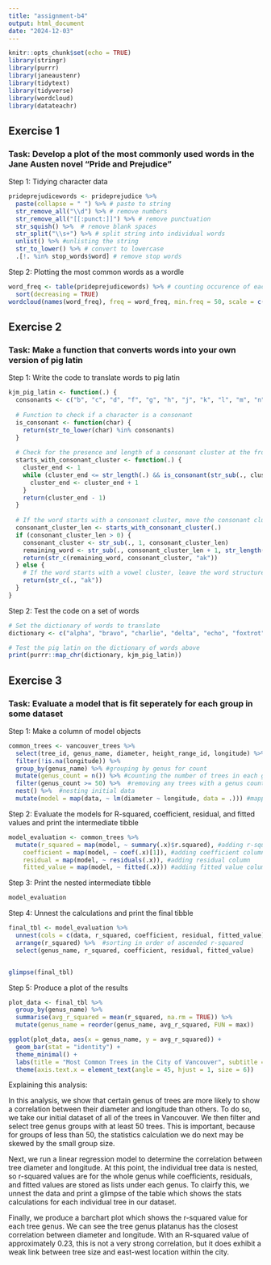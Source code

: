```yaml
---
title: "assignment-b4"
output: html_document
date: "2024-12-03"
---
```


```r
knitr::opts_chunk$set(echo = TRUE)
library(stringr)
library(purrr)
library(janeaustenr)
library(tidytext)
library(tidyverse)
library(wordcloud)
library(datateachr)
```

## Exercise 1

### Task: Develop a plot of the most commonly used words in the Jane Austen novel "Pride and Prejudice"

Step 1: Tidying character data

```r
prideprejudicewords <- prideprejudice %>% 
  paste(collapse = " ") %>% # paste to string
  str_remove_all("\\d") %>% # remove numbers 
  str_remove_all("[[:punct:]]") %>% # remove punctuation
  str_squish() %>%  # remove blank spaces
  str_split("\\s+") %>% # split string into individual words
  unlist() %>% #unlisting the string
  str_to_lower() %>% # convert to lowercase
  .[!. %in% stop_words$word] # remove stop words
```

Step 2: Plotting the most common words as a wordle

```r
word_freq <- table(prideprejudicewords) %>% # counting occurence of each word
  sort(decreasing = TRUE)
wordcloud(names(word_freq), freq = word_freq, min.freq = 50, scale = c(3, 1)) # plotting wordcloud based on frequency
```


## Exercise 2

### Task: Make a function that converts words into your own version of pig latin

Step 1: Write the code to translate words to pig latin

```r
kjm_pig_latin <- function(.) {
  consonants <- c("b", "c", "d", "f", "g", "h", "j", "k", "l", "m", "n", "p", "q", "r", "s", "t", "v", "w", "x", "y", "z")
  
  # Function to check if a character is a consonant
  is_consonant <- function(char) {
    return(str_to_lower(char) %in% consonants)
  }
  
  # Check for the presence and length of a consonant cluster at the front
  starts_with_consonant_cluster <- function(.) {
    cluster_end <- 1
    while (cluster_end <= str_length(.) && is_consonant(str_sub(., cluster_end, cluster_end))) {
      cluster_end <- cluster_end + 1
    }
    return(cluster_end - 1)
  }
  
  # If the word starts with a consonant cluster, move the consonant cluster to the end and append "ak"
  consonant_cluster_len <- starts_with_consonant_cluster(.)
  if (consonant_cluster_len > 0) {
    consonant_cluster <- str_sub(., 1, consonant_cluster_len)
    remaining_word <- str_sub(., consonant_cluster_len + 1, str_length(.))
    return(str_c(remaining_word, consonant_cluster, "ak"))
  } else {
    # If the word starts with a vowel cluster, leave the word structure and append "ak" to the end
    return(str_c(., "ak"))
  }
}

```

Step 2: Test the code on a set of words

```r
# Set the dictionary of words to translate
dictionary <- c("alpha", "bravo", "charlie", "delta", "echo", "foxtrot", "golf", "hotel", "india", "juliett", "kilo", "lima", "mike", "november", "oscar", "papa", "quebec", "romeo", "sierra", "tango", "uniform", "victor", "whiskey", "xray", "yankee", "yulu")

# Test the pig latin on the dictionary of words above
print(purrr::map_chr(dictionary, kjm_pig_latin))

```


## Exercise 3 

### Task: Evaluate a model that is fit seperately for each group in some dataset

Step 1: Make a column of model objects

```r
common_trees <- vancouver_trees %>%
  select(tree_id, genus_name, diameter, height_range_id, longitude) %>% #selecting columns that will be used
  filter(!is.na(longitude)) %>% 
  group_by(genus_name) %>% #grouping by genus for count
  mutate(genus_count = n()) %>% #counting the number of trees in each genus
  filter(genus_count >= 50) %>%  #removing any trees with a genus count less than 50
  nest() %>%  #nesting initial data
  mutate(model = map(data, ~ lm(diameter ~ longitude, data = .))) #mapping linear regression model of diameter and longitude
```

Step 2: Evaluate the models for R-squared, coefficient, residual, and fitted values and print the intermediate tibble

```r
model_evaluation <- common_trees %>%
  mutate(r_squared = map(model, ~ summary(.x)$r.squared), #adding r-squared column
    coefficient = map(model, ~ coef(.x)[1]), #adding coefficient column
    residual = map(model, ~ residuals(.x)), #adding residual column
    fitted_value = map(model, ~ fitted(.x))) #adding fitted value column
```

Step 3: Print the nested intermediate tibble

```r
model_evaluation
```

Step 4: Unnest the calculations and print the final tibble

```r
final_tbl <- model_evaluation %>% 
  unnest(cols = c(data, r_squared, coefficient, residual, fitted_value)) %>% #unnesting columns
  arrange(r_squared) %>%  #sorting in order of ascended r-squared
  select(genus_name, r_squared, coefficient, residual, fitted_value)


glimpse(final_tbl)
```

Step 5: Produce a plot of the results

```r
plot_data <- final_tbl %>%
  group_by(genus_name) %>%
  summarise(avg_r_squared = mean(r_squared, na.rm = TRUE)) %>%
  mutate(genus_name = reorder(genus_name, avg_r_squared, FUN = max))

ggplot(plot_data, aes(x = genus_name, y = avg_r_squared)) +
  geom_bar(stat = "identity") +
  theme_minimal() +
  labs(title = "Most Common Trees in the City of Vancouver", subtitle = "Correlation between tree diameter and longitude", x = "Tree Genus", y = "R-squared Correlation") +
  theme(axis.text.x = element_text(angle = 45, hjust = 1, size = 6))


```
Explaining this analysis:

In this analysis, we show that certain genus of trees are more likely to show a correlation between their diameter and longitude than others. To do so, we take our initial dataset of all of the trees in Vancouver. We then filter and select tree genus groups with at least 50 trees. This is important, because for groups of less than 50, the statistics calculation we do next may be skewed by the small group size.

Next, we run a linear regression model to determine the correlation between tree diameter and longitude. At this point, the individual tree data is nested, so r-squared values are for the whole genus while coefficients, residuals, and fitted values are stored as lists under each genus. To clairfy this, we unnest the data and print a glimpse of the table which shows the stats calculations for each individual tree in our dataset. 

Finally, we produce a barchart plot which shows the r-squared value for each tree genus. We can see the tree genus platanus has the closest correlation between diameter and longitude. With an R-squared value of approximately 0.23, this is not a very strong correlation, but it does exhibit a weak link between tree size and east-west location within the city.